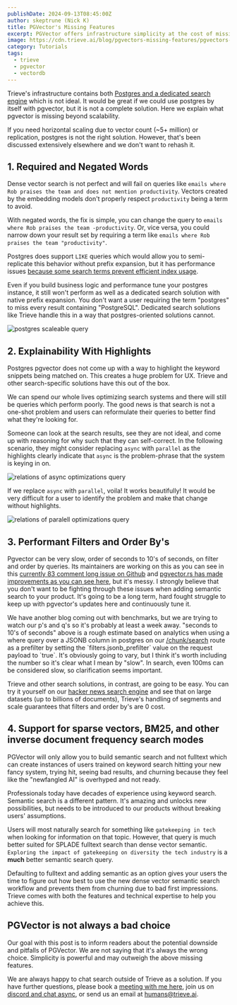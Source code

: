 ```yaml
---
publishDate: 2024-09-13T08:45:00Z
author: skeptrune (Nick K)
title: PGVector's Missing Features
excerpt: PGVector offers infrastructure simplicity at the cost of missing some key features desireable in search solutions. We explain what those are in this blog.
image: https://cdn.trieve.ai/blog/pgvectors-missing-features/pgvectors-missing-features-blog.webp
category: Tutorials
tags:
  - trieve
  - pgvector
  - vectordb
---
```


Trieve's infrastructure contains both [Postgres and a dedicated search engine](https://docs.trieve.ai/getting-started/introduction#system-diagram) which is not ideal. It would be great if we could use postgres by itself with pgvector, but it is not a complete solution. Here we explain what pgvector is missing beyond scalability.

If you need horizontal scaling due to vector count (~5+ million) or replication, postgres is not the right solution. However, that's been discussed extensively elsewhere and we don't want to rehash it.

## 1. Required and Negated Words

Dense vector search is not perfect and will fail on queries like `emails where Rob praises the team and does not mention productivity`. Vectors created by the embedding models don't properly respect `productivity` being a term to avoid.

With negated words, the fix is simple, you can change the query to `emails where Rob praises the team -productivity`. Or, vice versa, you could narrow down your result set by requiring a term like `emails where Rob praises the team "productivity"`.

Postgres does support `LIKE` queries which would allow you to semi-replicate this behavior without prefix expansion, but it has performance issues [because some search terms prevent efficient index usage](https://use-the-index-luke.com/sql/where-clause/searching-for-ranges/like-performance-tuning). 

Even if you build business logic and performance tune your postgres instance, it still won't perform as well as a dedicated search solution with native prefix expansion. You don't want a user requiring the term "postgres" to miss every result containing "PostgreSQL". Dedicated search solutions like Trieve handle this in a way that postgres-oriented solutions cannot.

![postgres scaleable query](https://cdn.trieve.ai/blog/pgvectors-missing-features/postgres-scalable.webp)

## 2. Explainability With Highlights

Postgres pgvector does not come up with a way to highlight the keyword snippets being matched on. This creates a huge problem for UX. Trieve and other search-specific solutions have this out of the box.

We can spend our whole lives optimizing search systems and there will still be queries which perform poorly. The good news is that search is not a one-shot problem and users can reformulate their queries to better find what they're looking for.

Someone can look at the search results, see they are not ideal, and come up with reasoning for why such that they can self-correct. In the following scenario, they might consider replacing `async` with `parallel` as the highlights clearly indicate that `async` is the problem-phrase that the system is keying in on.

![relations of async optimizations query](https://cdn.trieve.ai/blog/pgvectors-missing-features/relation-of-async-optimizations.webp)

If we replace `async` with `parallel`, voila! It works beautifully! It would be very difficult for a user to identify the problem and make that change without highlights.

![relations of paralell optimizations query](https://cdn.trieve.ai/blog/pgvectors-missing-features/relation-of-parallel-optimizations.webp)

## 3. Performant Filters and Order By's

Pgvector can be very slow, order of seconds to 10's of seconds, on filter and order by queries. Its maintainers are working on this as you can see in this [currently 83 comment long issue on Github](https://github.com/pgvector/pgvector/issues/259) and [pgvector.rs has made improvements as you can see here](https://github.com/tensorchord/pgvecto.rs/issues/94), but it's messy. I strongly believe that you don't want to be fighting through these issues when adding semantic search to your product. It's going to be a long term, hard fought struggle to keep up with pgvector's updates here and continuously tune it.

<Info>
  We have another blog coming out with benchmarks, but we are trying to watch our p's and q's so it's probably at least a week away. "seconds to 10's of seconds" above is a rough estimate based on analytics when using a where query over a JSONB column in postgres on our <a class="underline" href="https://docs.trieve.ai/api-reference/chunk/search">/chunk/search</a> route as a prefilter by setting the `filters.jsonb_prefilter` value on the request payload to `true`. It's obviously going to vary, but I think it's worth including the number so it's clear what I mean by "slow". In search, even 100ms can be considered slow, so clarification seems important.
</Info>

Trieve and other search solutions, in contrast, are going to be easy. You can try it yourself on our [hacker news search engine](https://hn.trieve.ai) and see that on large datasets (up to billions of documents), Trieve's handling of segments and scale guarantees that filters and order by's are 0 cost.

## 4. Support for sparse vectors, BM25, and other inverse document frequency search modes

PGVector will only allow you to build semantic search and not fulltext which can create instances of users trained on keyword search hitting your new fancy system, trying hit, seeing bad results, and churning because they feel like the "newfangled AI" is overhyped and not ready.

Professionals today have decades of experience using keyword search. Semantic search is a different pattern. It's amazing and unlocks new possibilities, but needs to be introduced to our products without breaking users' assumptions.

Users will most naturally search for something like `gatekeeping in tech` when looking for information on that topic. However, that query is much better suited for SPLADE fulltext search than dense vector semantic. `Exploring the impact of gatekeeping on diversity the tech industry` is a **much** better semantic search query.

Defaulting to fulltext and adding semantic as an option gives your users the time to figure out how best to use the new dense vector semantic search workflow and prevents them from churning due to bad first impressions. Trieve comes with both the features and technical expertise to help you achieve this.

## PGVector is not always a bad choice

Our goal with this post is to inform readers about the potential downside and pitfalls of PGVector. We are not saying that it's always the wrong choice. Simplicity is powerful and may outweigh the above missing features.

We are always happy to chat search outside of Trieve as a solution. If you have further questions, please book a [meeting with me here](https://cal.com/nick.k), join us on [discord and chat async](https://discord.gg/E9sPRZqpDT), or send us an email at [humans@trieve.ai](mailto:humans@trieve.ai).
